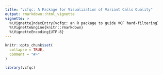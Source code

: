 ```yaml
---
title: "vcfqc: A Package for Visualization of Variant Calls Quality"
output: rmarkdown::html_vignette
vignette: >
  %\VignetteIndexEntry{vcfqc: an R package to guide VCF hard-filtering}
  %\VignetteEngine{knitr::rmarkdown}
  %\VignetteEncoding{UTF-8}
---
```


```r
knitr::opts_chunk$set(
  collapse = TRUE,
  comment = "#>"
)
```

```r
library(vcfqc)
```
